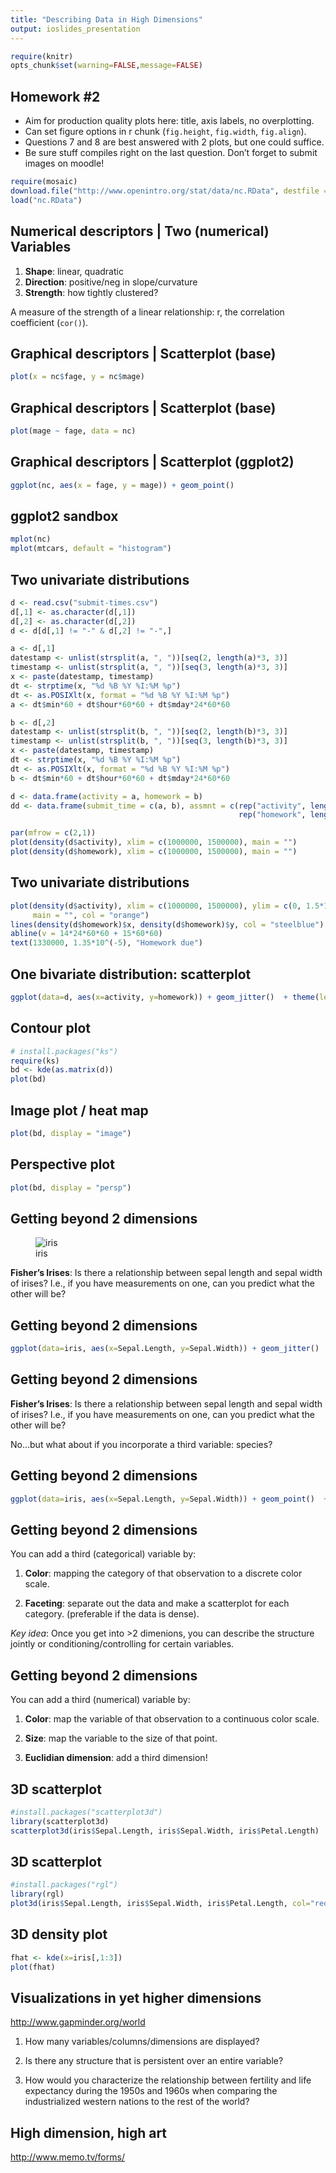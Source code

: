 ```yaml
---
title: "Describing Data in High Dimensions"
output: ioslides_presentation
---
```


```r
require(knitr)
opts_chunk$set(warning=FALSE,message=FALSE)
```


## Homework #2
- Aim for production quality plots here: title, axis labels, no overplotting.
- Can set figure options in r chunk (`fig.height`, `fig.width`, `fig.align`).
- Questions 7 and 8 are best answered with 2 plots, but one could suffice.
- Be sure stuff compiles right on the last question.  Don't forget to submit
images on moodle!

```r
require(mosaic)
download.file("http://www.openintro.org/stat/data/nc.RData", destfile = "nc.RData")
load("nc.RData")
```


## Numerical descriptors | Two (numerical) Variables {.build}

1. **Shape**: linear, quadratic
2. **Direction**: positive/neg in slope/curvature
3. **Strength**: how tightly clustered?

A measure of the strength of a linear relationship: r, the correlation coefficient
(`cor()`).


## Graphical descriptors | Scatterplot (base) {.build}

```r
plot(x = nc$fage, y = nc$mage)
```


## Graphical descriptors | Scatterplot (base) {.build}

```r
plot(mage ~ fage, data = nc)
```


## Graphical descriptors | Scatterplot (ggplot2) {.build}

```r
ggplot(nc, aes(x = fage, y = mage)) + geom_point()
```


## ggplot2 sandbox

```r
mplot(nc)
mplot(mtcars, default = "histogram")
```


## Two univariate distributions

```r
d <- read.csv("submit-times.csv")
d[,1] <- as.character(d[,1])
d[,2] <- as.character(d[,2])
d <- d[d[,1] != "-" & d[,2] != "-",]

a <- d[,1]
datestamp <- unlist(strsplit(a, ", "))[seq(2, length(a)*3, 3)]
timestamp <- unlist(strsplit(a, ", "))[seq(3, length(a)*3, 3)]
x <- paste(datestamp, timestamp)
dt <- strptime(x, "%d %B %Y %I:%M %p")
dt <- as.POSIXlt(x, format = "%d %B %Y %I:%M %p")
a <- dt$min*60 + dt$hour*60*60 + dt$mday*24*60*60

b <- d[,2]
datestamp <- unlist(strsplit(b, ", "))[seq(2, length(b)*3, 3)]
timestamp <- unlist(strsplit(b, ", "))[seq(3, length(b)*3, 3)]
x <- paste(datestamp, timestamp)
dt <- strptime(x, "%d %B %Y %I:%M %p")
dt <- as.POSIXlt(x, format = "%d %B %Y %I:%M %p")
b <- dt$min*60 + dt$hour*60*60 + dt$mday*24*60*60

d <- data.frame(activity = a, homework = b)
dd <- data.frame(submit_time = c(a, b), assmnt = c(rep("activity", length(a)),
                                                   rep("homework", length(b))))
```

```r
par(mfrow = c(2,1))
plot(density(d$activity), xlim = c(1000000, 1500000), main = "")
plot(density(d$homework), xlim = c(1000000, 1500000), main = "")
```


## Two univariate distributions

```r
plot(density(d$activity), xlim = c(1000000, 1500000), ylim = c(0, 1.5*10^(-5)),
     main = "", col = "orange")
lines(density(d$homework)$x, density(d$homework)$y, col = "steelblue")
abline(v = 14*24*60*60 + 15*60*60)
text(1330000, 1.35*10^(-5), "Homework due")
```


## One bivariate distribution: scatterplot

```r
ggplot(data=d, aes(x=activity, y=homework)) + geom_jitter()  + theme(legend.position="none") + labs(title="")
```


## Contour plot

```r
# install.packages("ks")
require(ks)
bd <- kde(as.matrix(d))
plot(bd)
```


## Image plot / heat map

```r
plot(bd, display = "image")
```


## Perspective plot

```r
plot(bd, display = "persp")
```


## Getting beyond 2 dimensions {.build}

![iris](http://mirlab.org/jang/books/dcpr/image/iris.gif)

**Fisher's Irises**: Is there a relationship between sepal length and sepal width 
of irises?  I.e., if you have measurements on one, can you predict what the other
will be?


## Getting beyond 2 dimensions

```r
ggplot(data=iris, aes(x=Sepal.Length, y=Sepal.Width)) + geom_jitter()  + theme(legend.position="none") + labs(title="Iris Data") 
```


## Getting beyond 2 dimensions {.build}

**Fisher's Irises**: Is there a relationship between sepal length and sepal width 
of irises?  I.e., if you have measurements on one, can you predict what the other
will be?

No...but what about if you incorporate a third variable: species?


## Getting beyond 2 dimensions {.build}

```r
ggplot(data=iris, aes(x=Sepal.Length, y=Sepal.Width)) + geom_point()  + facet_wrap(~Species, ncol=4) + theme(legend.position="none") + labs(title="") 
```


## Getting beyond 2 dimensions {.build}

You can add a third (categorical) variable by:

1. **Color**: mapping the category of that observation to a discrete color scale.

2. **Faceting**: separate out the data and make a scatterplot for each category.
(preferable if the data is dense).

*Key idea*: Once you get into >2 dimenions, you can describe the structure jointly
or conditioning/controlling for certain variables.


## Getting beyond 2 dimensions {.build}

You can add a third (numerical) variable by:

1. **Color**: map the variable of that observation to a continuous color scale.

2. **Size**: map the variable to the size of that point.

3. **Euclidian dimension**: add a third dimension!


## 3D scatterplot

```r
#install.packages("scatterplot3d")
library(scatterplot3d)
scatterplot3d(iris$Sepal.Length, iris$Sepal.Width, iris$Petal.Length)
```


## 3D scatterplot

```r
#install.packages("rgl")
library(rgl)
plot3d(iris$Sepal.Length, iris$Sepal.Width, iris$Petal.Length, col="red", size=3)
```


## 3D density plot

```r
fhat <- kde(x=iris[,1:3])
plot(fhat)
```


## Visualizations in yet higher dimensions

[http://www.gapminder.org/world](http://www.gapminder.org/world)

1. How many variables/columns/dimensions are displayed?

2. Is there any structure that is persistent over an entire variable?

3. How would you characterize the relationship between fertility and life
expectancy during the 1950s and 1960s when comparing the industrialized western
nations to the rest of the world?


## High dimension, high art

[http://www.memo.tv/forms/](http://www.memo.tv/forms/)




